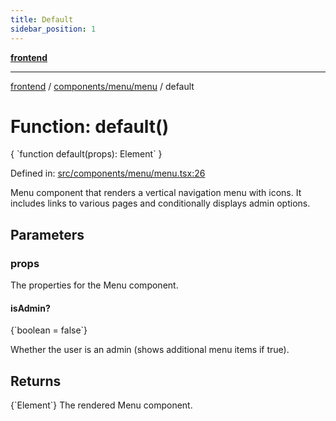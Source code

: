 ```yaml
---
title: Default
sidebar_position: 1
---
```



[**frontend**](../../../..)

***

[frontend](../../../..) / [components/menu/menu](..) / default

# Function: default()

<CodeBlock language="ts">
{ `function default(props): Element` }
</CodeBlock>

Defined in: [src/components/menu/menu.tsx:26](https://github.com/svsticky/CommitteeClash/blob/e5fd1c9fb89fe447a4c38e43ebba51eb1e51230c/frontend/src/components/menu/menu.tsx#L26)

Menu component that renders a vertical navigation menu with icons.
It includes links to various pages and conditionally displays admin options.

## Parameters

### props

The properties for the Menu component.

#### isAdmin?
<CodeBlock language="ts">
{`boolean = false`}
</CodeBlock>

Whether the user is an admin (shows additional menu items if true).

## Returns
<CodeBlock language="ts">
{`Element`}
</CodeBlock>
The rendered Menu component.
